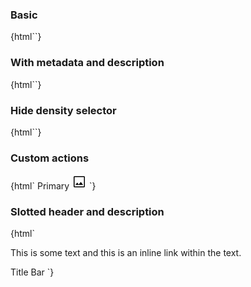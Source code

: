 
<Meta title="Web Components/Title Bar" component="ic-title-bar" />

<Description markdown={readme} />

### Basic

<Canvas>
  <Story name="Basic">{html`<ic-title-bar
    header="Title Bar"
  ></ic-title-bar>`}</Story>
</Canvas>

### With metadata and description

<Canvas>
  <Story name="With metadata and description">
    {html`<ic-title-bar
      header="Title Bar"
      metadata="128 items | 32gb | Updated: 01/02/03"
      description="Data table description that describes the purpose of the table."
    ></ic-title-bar>`}
  </Story>
</Canvas>

### Hide density selector

<Canvas>
  <Story name="Hide density selector">
    {html`<ic-title-bar
      hide-density-select="true"
      header="Title Bar"
      metadata="128 items | 32gb | Updated: 01/02/03"
      description="Data table description that describes the purpose of the table."
    ></ic-title-bar>`}
  </Story>
</Canvas>

### Custom actions

<Canvas>
  <Story name="Custom actions">
    {html`<ic-title-bar
      header="Title Bar"
      metadata="128 items | 32gb | Updated: 01/02/03"
      description="Data table description that describes the purpose of the table."
    >
      <ic-button slot="primary-action" size="small">Primary</ic-button>
      <ic-button slot="custom-actions" variant="icon" aria-label="Icon Button">
        <svg
          xmlns="http://www.w3.org/2000/svg"
          height="24"
          viewBox="0 -960 960 960"
          width="24"
        >
          <path
            d="M180-120q-24 0-42-18t-18-42v-600q0-24 18-42t42-18h600q24 0 42 18t18 42v600q0 24-18 42t-42 18H180Zm0-60h600v-600H180v600Zm56-97h489L578-473 446-302l-93-127-117 152Zm-56 97v-600 600Z"
          />
        </svg>
      </ic-button>
    </ic-title-bar>`}
  </Story>
</Canvas>

### Slotted header and description

<Canvas>
  <Story name="Slotted header and description">
    {html`<ic-title-bar hide-density-select="true">
      <ic-typography slot="description" variant="body">
        <p>
          This is some text and
          <ic-link href="/" inline="">this is an inline link</ic-link> within
          the text.
        </p>
      </ic-typography>
      <ic-typography slot="header" variant="h3">
        <ic-link href="/" inline="">Title Bar</ic-link>
      </ic-typography>
    </ic-title-bar>`}
  </Story>
</Canvas>
